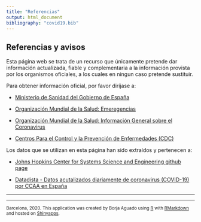 ```yaml
---
title: "Referencias"
output: html_document
bibliography: "covid19.bib"
---
```


## Referencias y avisos {#referencias}

Esta página web se trata de un recurso que únicamente pretende dar información actualizada, fiable y complementaria a la información provista por los organismos oficiales, a los cuales en ningun caso pretende sustituir.

Para obtener información oficial, por favor diríjase a:

-   [Ministerio de Sanidad del Gobierno de España](https://www.mscbs.gob.es/profesionales/saludPublica/ccayes/alertasActual/nCov-China/home.htm)

-   [Organización Mundial de la Salud: Emeregencias](https://www.who.int/es/emergencies/diseases/novel-coronavirus-2019/advice-for-public)

-   [Organización Mundial de la Salud: Información General sobre el Coronavirus](https://www.who.int/es/health-topics/coronavirus/coronavirus)

-   [Centros Para el Control y la Prevención de Enfermedades (CDC)](https://www.cdc.gov/coronavirus/2019-ncov/index-sp.html)

Los datos que se utilizan en esta página han sido extraídos y pertenecen a:

-   [Johns Hopkins Center for Systems Science and Engineering github page](https://github.com/CSSEGISandData/COVID-19/tree/master/csse_covid_19_data/csse_covid_19_time_series)

-   [Datadista - Datos acutalizados diariamente de coronavirus (COVID-19) por CCAA en España](https://github.com/datadista/datasets/tree/master/COVID%2019)

---

<!-- ### Referencias -->


--- 

<html>

<footer role="contentinfo" id="site-footer">

<small>Barcelona, 2020. This application was created by Borja Aguado using <a href="http://www.r-project.org">R</a> with <a href="http://rmarkdown.rstudio.com">RMarkdown</a> and hosted on <a href="http://shinyapps.io">Shinyapps</a>. </small>

</p>

</footer>

</html>